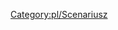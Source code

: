 {{en/Community/Scenarios/Scenario|title=Poland
|minimap=en/Community/Scenarios/Polska-miniMapa.png
|screenshot=en/Community/Scenarios/Polska-Map.png
|description=<span title="This map is based on actual height map data and cities are located according to their actual geographic coordinates. The terrain on the map varies (south is more mountainous, north is flatter). All cities in Poland with more than 100,000 inhabitants are included, as well as many others">Ta mapa jest oparta na rzeczywistych danych mapy wysokości, a miasta są rozmieszczone zgodnie z ich rzeczywistymi współrzędnymi geograficznymi. Ukształtowanie terenu na mapie jest różne (południe bardziej górzysty, północ bardziej płaski). Uwzględniono wszystkie miasta w Polsce o liczbie mieszkańców przekraczającej 100 000, a także wiele innych .</span><small>[https://servers.openttd.org/server/2af5c151115d0e6723db5bfac4762bb5 Server multiplayer]</small> .

<span title="City Growth Limiter & Polish .grf add-ons can be searched automatically from the game menu.">City Growth Limiter i polskie dodatki .grf można wyszukać automatycznie z poziomu menu gry.</span> <small><span title=Aktualizacja>Actualisation</span> : 24.04.2017 r.
http://openttd-polska.pl/Thread-Mapy-Mapa-Polski-pAter </small>
|difficulty=Medium
|setting=[[pl/Manual/Klimat#umiarkowany|<span title="climate temperate">Umiarkowany klimat</span>]]
|size=1024x1024
|relief=Mixed
|towns=High
|industries=Low
|realworld=<span title=Poland>Polska</span>
|version=1.3.1
|author=[http://openttd-polska.pl/User-pAter pAter]		
|download_url=https://www.dropbox.com/s/lolmmt9qsl7qj1c/Poland_pAter_1.3.1_FIRS-PL.scn?dl=1
}}

[[Category:pl/Scenariusz]]